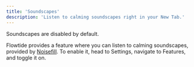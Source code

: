 ```yaml
---
title: 'Soundscapes'
description: 'Listen to calming soundscapes right in your New Tab.'
---
```


<Info>
  Soundscapes are disabled by default.
</Info>

Flowtide provides a feature where you can listen to calming soundscapes, provided by [Noisefill](https://www.noisefill.com). To enable it, head to Settings, navigate to Features, and toggle it on.